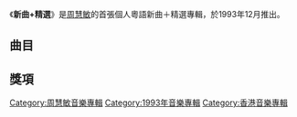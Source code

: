 {{Infobox album <!-- See Wikipedia:WikiProject_Albums -->
| name       = 新曲+精選
| type       = [[精選輯|精選輯]]
| artist     = [[周慧敏|周慧敏]]
| cover      = 周慧敏 新曲+精選.jpg
| released   = 1993年12月23日
| recorded   = 1991年3月－1993年
| genre      = [[粵語流行音樂|粵語流行音樂]]
| length     = 55分29秒
| label      = [[寶麗金|寶麗金]]
<!-- 未知參數 | number     = 13 -->
| prev_title = [[心事重重|心事重重]]
| prev_year  = 1993 <!-- 12月2日 -->
| next_title = [[成長_(周慧敏專輯)|成長]]
| next_year  = 1994 <!-- 4月 -->
}}
《'''新曲+精選'''》是[[周慧敏|周慧敏]]的首張個人粵語新曲＋精選專輯，於1993年12月推出。

==曲目==
{{Tracklist

| font_size = 90%
| total_length = 55:29

| extra_column = 首次收錄專輯

| title1         = 戀曲Sha La La
| music1         = [[布袋寅泰|布袋寅泰]]
| lyrics1        = [[劉卓輝|劉卓輝]]
| arranger1      = [[唐奕聰|唐奕聰]]
| producer1      = [[陳永明_(音樂人)|陳永明]]
| note1          = '''新歌'''
| longnote1      = 原曲為[[山下久美子|山下久美子]]的《ごめんね太陽》
| extra1         = 新曲+精選
| length1        = 3:57

| title2         = 痴心換情深
| music2         = [[李子恆|李子恆]]
| lyrics2        = [[向雪懷|向雪懷]]
| arranger2      = [[盧東尼|盧東尼]]
| producer2      = 陳永明
| note2          = '''新歌'''
| longnote2      = 原曲為[[林慧萍|林慧萍]]的《情難枕》
| extra2         = 新曲+精選
| length2        = 4:18

| title3         = 如果你知我苦衷
| music3         = [[張國榮|張國榮]]
| lyrics3        = [[林夕|林夕]]
| arranger3      = [[杜自持|杜自持]]
| producer3      = [[黃祖輝|黃祖輝]]
| longnote3      = 
| extra3         = [[Endless_Dream_(周慧敏專輯)|Endless Dream]]
| length3        = 4:22

| title4         = 天荒愛未老
| music4         = [[Gerry_Goffin|Gerry Goffin]]<br>[[Michael_Masser|Michael Masser]]
| lyrics4        = [[黃真_(填詞人)|黃真]]
| arranger4      = 盧東尼
| producer4      = 黃祖輝
| longnote4      = 
| extra4         = [[A_Long_&_Lasting_Love|A Long & Lasting Love]]
| length4        = 3:15

| title5         = 孤單的心痛
| music5         = [[Ron_Miller|Ron Miller]]<br>[[Kenneth_William_Hirsch|Kenneth William Hirsch]]
| lyrics5        = [[簡寧|簡寧]]
| arranger5      = 盧東尼
| producer5      = 黃祖輝
| longnote5      = 
| extra5         = [[冬日浪漫|冬日浪漫]]
| length5        = 4:05

| title6         = 真愛在明天
| music6         = [[黎沸揮|黎沸揮]]
| lyrics6        = 向雪懷
| arranger6      = 盧東尼
| producer6      = 黃祖輝
| note6          = 與[[黎明|黎明]]合唱
| longnote6      = 
| extra6         = [[A_Long_&_Lasting_Love|A Long & Lasting Love]]
| length6        = 4:04

| title7         = 愛你多過愛他
| music7         = 盧東尼
| lyrics7        = 向雪懷
| arranger7      = 盧東尼
| producer7      = 黃祖輝
| longnote7      = 
| extra7         = [[Endless_Dream_(周慧敏專輯)|Endless Dream]]
| length7        = 4:03

| title8         = 自動自覺
| music8         = [[C._Y._Kong|C. Y. Kong]]
| lyrics8        = [[陳少琪|陳少琪]]
| arranger8      = [[陳澤忠|陳澤忠]]
| producer8      = 黃祖輝
| note8          = Erotic Mix
| longnote8      = 
| extra8         = 新曲+精選
| length8        = 4:12

| title9         = 最愛
| music9         = [[中島美雪|中島美雪]]
| lyrics9        = [[李克勤|李克勤]]
| arranger9      = 盧東尼
| producer9      = 黃祖輝
| note9          = Piano Version
| longnote9      = 
| extra9         = 新曲+精選
| length9        = 4:40

| title10        = 阿瑪遜河
| music10        = [[Diana_Villegas|Diana Villegas]]<br>[[Sylvia_Villegas|Sylvia Villegas]]<br>[[Vicky_Villegas|Vicky Villegas]]<br>[[Jeff_Myers|Jeff Myers]]
| lyrics10       = [[林敏驄|林敏驄]]
| arranger10     = [[陳國平_(音樂人)|陳國平]]
| producer10     = 黃祖輝
| longnote10     = 
| extra10        = [[冬日浪漫|冬日浪漫]]
| length10       = 4:37

| title11        = 流言
| music11        = [[林隆璇|林隆璇]]
| lyrics11       = [[黃桂蘭|黃桂蘭]]
| arranger11     = [[屠穎|屠穎]]
| producer11     = [[楊明煌|楊明煌]]
| note11         = 與[[林隆璇|林隆璇]]合唱
| longnote11     = 
| extra11        = [[流言_(專輯)|流言]]
| length11       = 4:08

| title12        = 情未了
| music12        = [[黃凱芹|黃凱芹]]
| lyrics12       = 黃凱芹
| arranger12     = 盧東尼
| producer12     = 陳永明
| note12         = 與[[黃凱芹|黃凱芹]]合唱
| longnote12     = 
| extra12        = [[妳最喜歡的歌|妳最喜歡的歌]]
| length12       = 4:26

| title13        = 自作多情
| music13        = [[Daiichi_Katsumata|Daiichi Katsumata]]
| lyrics13       = 陳少琪
| arranger13     = 盧東尼
| producer13     = 黃祖輝
| longnote13     = 
| extra13        = [[冬日浪漫|冬日浪漫]]
| length13       = 5:18
}}

==獎項==

{{周慧敏}}

[[Category:周慧敏音樂專輯|Category:周慧敏音樂專輯]]
[[Category:1993年音樂專輯|Category:1993年音樂專輯]]
[[Category:香港音樂專輯|Category:香港音樂專輯]]